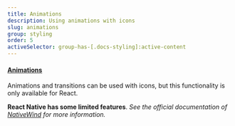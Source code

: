 ```yaml
---
title: Animations
description: Using animations with icons
slug: animations
group: styling
order: 5
activeSelector: group-has-[.docs-styling]:active-content
---
```


#### [Animations](https://tailwindcss.com/docs/animation)

Animations and transitions can be used with icons,
but this functionality is only available for React.

**React Native has some limited features**. _See the official documentation of [NativeWind](https://www.nativewind.dev/core-concepts/states) for more information._
